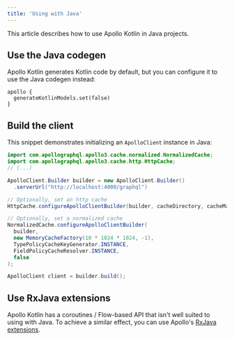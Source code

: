 ```yaml
---
title: 'Using with Java'
---
```




This article describes how to use Apollo Kotlin in Java projects.

## Use the Java codegen

Apollo Kotlin generates Kotlin code by default, but you can configure it to use the Java codegen instead:

```kotlin:title=build.gradle[.kts]
apollo {
  generateKotlinModels.set(false)
}
```

## Build the client

This snippet demonstrates initializing an `ApolloClient` instance in Java:

```java
import com.apollographql.apollo3.cache.normalized.NormalizedCache;
import com.apollographql.apollo3.cache.http.HttpCache;
// (...)

ApolloClient.Builder builder = new ApolloClient.Builder()
  .serverUrl("http://localhost:4000/graphql")

// Optionally, set an http cache
HttpCache.configureApolloClientBuilder(builder, cacheDirectory, cacheMaxSize);

// Optionally, set a normalized cache
NormalizedCache.configureApolloClientBuilder(
  builder,
  new MemoryCacheFactory(10 * 1024 * 1024, -1),
  TypePolicyCacheKeyGenerator.INSTANCE,
  FieldPolicyCacheResolver.INSTANCE,
  false
);

ApolloClient client = builder.build();
```

## Use RxJava extensions

Apollo Kotlin has a coroutines / Flow-based API that isn't well suited to using with Java. To achieve a similar effect, you can use Apollo's [RxJava extensions](./rxjava/).
